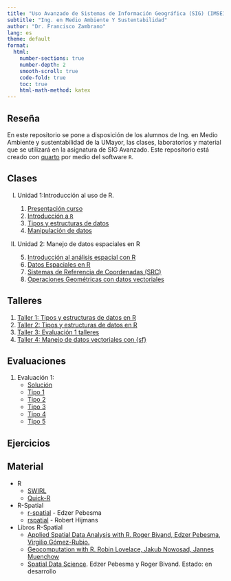 ```yaml
---
title: "Uso Avanzado de Sistemas de Información Geográfica (SIG) (IMSE1017)"
subtitle: "Ing. en Medio Ambiente Y Sustentabilidad"
author: "Dr. Francisco Zambrano"
lang: es
theme: default
format:
  html:
    number-sections: true
    number-depth: 2
    smooth-scroll: true
    code-fold: true
    toc: true
    html-math-method: katex
---
```


## Reseña

En este repositorio se pone a disposición de los alumnos de Ing. en Medio Ambiente y sustentabilidad de la UMayor, las clases, laboratorios y material que se utilizará en la asignatura de SIG Avanzado. Este repositorio está creado con [quarto](https://quarto.org/) por medio del software `R`.

## Clases

I) Unidad 1:Introducción al uso de R.
    
    1) [Presentación curso](Clase1/slides_clase11.html)  
    2) [Introducción a `R`](Clase1/slides_clase12.html)   
    3) [Tipos y estructuras de datos](Clase1/slides_clase13.html) 
    4) [Manipulación de datos](Clase2/slides_clase21.html)
II) Unidad 2: Manejo de datos espaciales en R
    5) [Introducción al análisis espacial con R](Clase3/slides_clase31.html)
    6) [Datos Espaciales en R](Clase3/slides_clase32.html)
    7) [Sistemas de Referencia de Coordenadas (SRC)](Clase4/slides_SRC.html)
    8) [Operaciones Geométricas con datos vectoriales](Clase4/slides_operaciones_vectoriales.html)
    <!-- 9) [Maipulación de datos raster](Clase5/slides_manipulacion_rasters.html) -->
    <!-- 10) [Creación de mapas con {tmap}](Clase6/slides_mapas_con_tmap.html) -->
    

## Talleres

1) [Taller 1: Tipos y estructuras de datos en R](Talleres/Taller1_2023/Ejercicios_R-base.html)
2) [Taller 2: Tipos y estructuras de datos en R](Talleres/Taller2_2023/taller2_rbase.html)
3) [Taller 3: Evaluación 1 talleres](Evaluaciones/eva1_talleres/eva1_talleres.html)
4) [Taller 4: Manejo de datos vectoriales con {sf}](Talleres/Taller4_2023/Taller4.html)


<!-- 
2) [Taller 2: Datos climáticos en R](Talleres/Taller2/Taller2.html)
3) [Taller 3: Datos vectoriales con {sf}](Talleres/Taller3/Taller3.html)
4) [Taller 4: Operaciones geométricas con {sf}](Talleres/Taller4/Taller4.html)
5) [Taller 5: Datos raster con {terra}](Talleres/Taller5/Taller5.html)
6) [Taller 6: Creación de mapas con {tmap}](Talleres/Taller6/Taller6.html)
7) [Taller recuperativo: R como SIG](Talleres/Taller_recuperativo/Taller_recuperativo.html)
-->

## Evaluaciones

1) Evaluación 1:
    + [Solución](Evaluaciones/Eva1_2023/evaluacion1.html)
    + [Tipo 1](Evaluaciones/Eva1_2023/evaluacion1_forma1.html)
    + [Tipo 2](Evaluaciones/Eva1_2023/evaluacion1_forma2.html)
    + [Tipo 3](Evaluaciones/Eva1_2023/evaluacion1_forma3.html)
    + [Tipo 4](Evaluaciones/Eva1_2023/evaluacion1_forma4.html)
    + [Tipo 5](Evaluaciones/Eva1_2023/evaluacion1_forma5.html)

<!--
1) [Evaluación 1](Evaluaciones/Eva1/evaluacion1.html)
2) [Evaluación 2](Evaluaciones/Eva2/evaluacion2.html)
3) [Examen](Evaluaciones/Examen/examen.html)
-->
## Ejercicios

<!--
1) [Ejercicios evaluación 1](Ejercicios/Ejercicios_eval1.html)
2) [Ejercicios evaluación 2](Ejercicios/Ejercicios_eval2.html)
-->

## Material

- R
  - [SWIRL](https://swirlstats.com/)
  - [Quick-R](https://www.statmethods.net/)

- R-Spatial
  - [r-spatial](https://www.r-spatial.org/) - Edzer Pebesma
  - [rspatial](https://www.rspatial.org/) - Robert Hijmans

- Libros R-Spatial
  - [Applied Spatial Data Analysis with R. Roger Bivand, Edzer Pebesma, Virgilio Gómez-Rubio.](http://gis.humboldt.edu/OLM/r/Spatial%20Analysis%20With%20R.pdf)
  - [Geocomputation with R. Robin Lovelace, Jakub Nowosad, Jannes Muenchow](https://geocompr.robinlovelace.net/)
  - [Spatial Data Science](https://keen-swartz-3146c4.netlify.app/). Edzer Pebesma y Roger Bivand. Estado: en desarrollo
  

